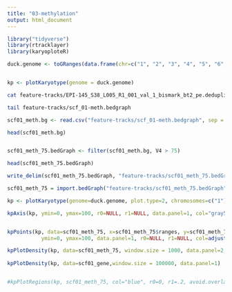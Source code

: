 ```yaml
---
title: "03-methylation"
output: html_document
---
```


```r
library("tidyverse")
library(rtracklayer)
library(karyoploteR)
```


```r

duck.genome <- toGRanges(data.frame(chr=c("1", "2", "3", "4", "5", "6", "7", "8", "9", "10", "11", "12", "13", "14", "15", "16", "17", "18" ), start=c(1, 1, 1, 1, 1, 1, 1, 1, 1, 1, 1, 1, 1, 1, 1, 1, 1, 1 ), end=c(89643857,	69596280,	57743597, 65288255, 67248332, 61759565, 43120122, 61151155, 38581958, 53961475, 51449921, 50438331, 44396874, 45393038, 47938513, 31980953, 34923512,	27737463)))


kp <- plotKaryotype(genome = duck.genome)

```


```bash
cat feature-tracks/EPI-145_S38_L005_R1_001_val_1_bismark_bt2_pe.deduplicated.bismark.cov.destrand.10x.bedgraph | sed 's/PGA_scaffold1__77_contigs__length_89643857/1/g' |  grep -v "scaffold" > feature-tracks/scf_01-meth.bedgraph

tail feature-tracks/scf_01-meth.bedgraph
```



```r
scf01_meth.bg <- read.csv("feature-tracks/scf_01-meth.bedgraph", sep = " ", header = FALSE)

head(scf01_meth.bg)


scf01_meth_75.bedGraph <- filter(scf01_meth.bg, V4 > 75)

head(scf01_meth_75.bedGraph)
```

```r
write_delim(scf01_meth_75.bedGraph, "feature-tracks/scf01_meth_75.bedGraph", delim = "\t", col_names = FALSE)
```




```r
scf01_meth_75 = import.bedGraph("feature-tracks/scf01_meth_75.bedGraph")

```

```r

kp <- plotKaryotype(genome=duck.genome, plot.type=2, chromosomes=c("1"))

kpAxis(kp, ymin=0, ymax=100, r0=NULL, r1=NULL, data.panel=1, col="gray50", cex=0.5)


kpPoints(kp, data=scf01_meth_75, x=scf01_meth_75$ranges, y=scf01_meth_75$score,
           ymin=0, ymax=100, data.panel=1, r0=NULL, r1=NULL, col=adjustcolor("pink", 0.5), pch=".", cex=0.2)

kpPlotDensity(kp, data=scf01_meth_75, window.size = 1000, data.panel=2, col=adjustcolor("green", 0.5), lwd=0.5, border=adjustcolor("green", 0.5), r0=0, r1=1) 
  
kpPlotDensity(kp, data=scf01_gene,window.size = 100000, data.panel=1)  


#kpPlotRegions(kp, scf01_meth_75, col="blue", r0=0, r1=.2, avoid.overlapping = TRUE, num.layers = 2)


```


